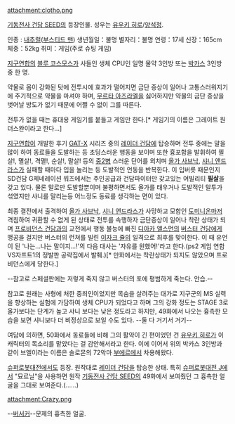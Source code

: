attachment:clotho.png

[[기동전사 건담 SEED]]의 등장인물. 성우는 [[유우키 히로]]/[[양석정]].

인종 : [[내추럴]]([[부스티드 맨]])
생년월일：불명 
별자리：불명 
연령：17세 
신장：165cm 
체중：52kg 
취미：게임(주로 슈팅 게임) 

[[지구연합]]의 [[블루 코스모스]]가 사들인 생체 CPU인 일명 물약 3인방 또는 [[박카스]] 3인방 중 한 명.

약물로 몸이 강화된 탓에 전투시에 효과가 떨어지면 금단 증상이 일어나 고통스러워지기에 주기적으로 약물을 마셔야 하며, [[무르타 아즈라엘]]을 싫어하지만 약물의 금단 증상을 벗어날 방도가 없기 때문에 어쩔 수 없이 그를 따른다.

전투가 없을 때는 휴대용 게임기를 붙들고 게임만 한다.[* 게임기의 이름은 그레이트 원더스완이라고 한다...]

[[지구연합]]이 개발한 후기 [[GAT-X]] 시리즈 중의 [[레이더 건담]]에 탑승하며 전투 중에는 말을 많이 하여 동료들을 도발하는 등 초딩스러운 행동을 보이며 또한 흉포함을 발휘하여 필살!, 멸살!, 격멸!, 순살!, 말살! 등의 [[중2병]] 스러운 단어를 외치며 [[올가 사브낙]], [[샤니 앤드라스]]가 실패할 때마다 입을 놀리는 등 도발적인 언동을 반복한다. 이 입버릇 때문인지 SD건담 G제네레이션 워즈에서는 주인공급과 건담파이터만 갖고있는 어빌리티 '''필살'''을 갖고 있다. 물론 말로만 도발할뿐이며 불평하면서도 올가를 태우거나 도발적인 말투가 섞였지만 샤니를 말리는등 어느정도 동료를 생각하는 면이 있다.

최종 결전에서 출격하여 [[올가 사브낙]], [[샤니 앤드라스]]가 사망하고 모함인 [[도미니온]]마저 격침하여 귀환할 수 없게 된 상태로 전투를 속행하자 금단증상이 일어나 착란 상태가 되며 [[프로비던스 건담]]과의 교전에서 행동 불능에 빠진 [[디아카 앨스먼]]의 [[버스터 건담]]에게 맹공을 걸지만 버스터의 런쳐를 빌린 [[이자크 쥴]]의 일격으로 최후를 맞이한다.  이 때 유언이 된 '나는...나는 말이지...!'의 다음 대사는 '자유를 원했어!'라고 한다.(ps2 게임 연합VS자프트1의 정발판 공략집에서 발췌.)[* 만화에서는 착란상태가 되지도 않았으며 프로비던스에게 당한다.]

--참고로 스페셜판에는 저렇게 죽지 않고 버스터의 포에 평범하게 죽는다. 안습.--

참고로 원래는 사형에 처한 중죄인이었지만 목숨을 살려주는 대가로 지구군의 MS 실력을 향상하는 실험에 가담하여 생체 CPU가 되었다고 하며 그의 강화 정도는 STAGE 3로 올가보다는 단계가 높고 샤니 보다는 낮은 정도라고 하지만, 49화에서 나오는 흉측한 모습을 보면 샤니보다 더 비정상으로 보일 수도 있다. --둘 다 거기서 거기--

여담에 의하면, 50화에서 동료들에 비해 그의 활약이 긴 편이었던 건 [[유우키 히로]]가 이 캐릭터의 목소리를 맡았다는 걸 감안해서라고 한다. 이에 이어서 위의 박카스 3인방과 같이 브엘이라는 이름은 솔로몬의 72악마 [[부에르]]에서 차용해왔다.

[[슈퍼로봇대전]]에서도 등장. 원작대로 [[레이더 건담]]을 탑승한 상태. 특히 [[슈퍼로봇대전 J]]에서 "묘르닐"을 사용하면 원작 [[기동전사 건담 SEED]]의 49화에서 보여줬던 그 흉측한 얼굴을 그대로 보여준다.(......)

attachment:Crazy.png

--[[버서커]]--문제의 흉측한 얼굴. 

